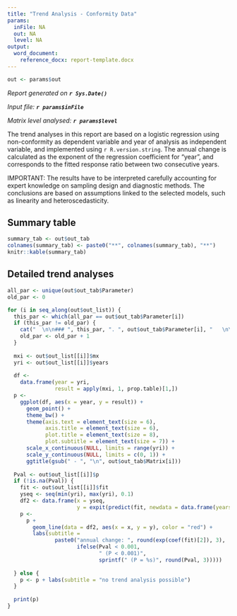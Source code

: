 ```yaml
---
title: "Trend Analysis - Conformity Data"
params:
  inFile: NA
  out: NA
  level: NA
output:
  word_document:
    reference_docx: report-template.docx
---
```


```r
out <- params$out
```

_Report generated on **`r Sys.Date()`**_

_Input file: **`r params$inFile`**_

_Matrix level analysed: **`r params$level`**_

The trend analyses in this report are based on a logistic regression using non-conformity as dependent variable and year of analysis as independent variable, and implemented using `r R.version.string`. The annual change is calculated as the exponent of the regression coefficient for "year", and corresponds to the fitted response ratio between two consecutive years.

IMPORTANT: The results have to be interpreted carefully accounting for expert knowledge on sampling design and diagnostic methods. The conclusions are based on assumptions linked to the selected models, such as linearity and heteroscedasticity.

## Summary table

```r
summary_tab <- out$out_tab
colnames(summary_tab) <- paste0("**", colnames(summary_tab), "**")
knitr::kable(summary_tab)
```

## Detailed trend analyses

```r
all_par <- unique(out$out_tab$Parameter)
old_par <- 0

for (i in seq_along(out$out_list)) {
  this_par <- which(all_par == out$out_tab$Parameter[i])
  if (this_par != old_par) {
    cat("  \n\n### ", this_par, ". ", out$out_tab$Parameter[i], "   \n\n", sep = "")
    old_par <- old_par + 1
  }
  
  mxi <- out$out_list[[i]]$mx
  yri <- out$out_list[[i]]$years
  
  df <-
    data.frame(year = yri,
               result = apply(mxi, 1, prop.table)[1,])
  p <-
    ggplot(df, aes(x = year, y = result)) +
      geom_point() +
      theme_bw() +
      theme(axis.text = element_text(size = 6),
            axis.title = element_text(size = 6),
            plot.title = element_text(size = 8),
            plot.subtitle = element_text(size = 7)) +
      scale_x_continuous(NULL, limits = range(yri)) +
      scale_y_continuous(NULL, limits = c(0, 1)) +
      ggtitle(gsub(" - ", "\n", out$out_tab$Matrix[i]))
  
  Pval <- out$out_list[[i]]$p
  if (!is.na(Pval)) {
    fit <- out$out_list[[i]]$fit
    yseq <- seq(min(yri), max(yri), 0.1)
    df2 <- data.frame(x = yseq,
                      y = expit(predict(fit, newdata = data.frame(years = yseq))))
    p <-
      p +
        geom_line(data = df2, aes(x = x, y = y), color = "red") +
        labs(subtitle =
               paste0("annual change: ", round(exp(coef(fit)[2]), 3),
                      ifelse(Pval < 0.001,
                             " (P < 0.001)",
                             sprintf(" (P = %s)", round(Pval, 3)))))
    
  } else {
    p <- p + labs(subtitle = "no trend analysis possible")
  }
  
  print(p)
}
```
